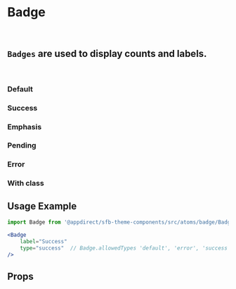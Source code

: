 
<Meta title="Atoms/Badge" component={Badge} />

# Badge
<br />

## `Badges` are used to display counts and labels.
<br />

### Default
<Canvas>
    <Story name="Default">
        <Badge label="this is a default badge" />
    </Story>
</Canvas>

### Success
<Canvas>
    <Story name="Sucess">
        <Badge label="Success" type="success" />
    </Story>
</Canvas>

### Emphasis
<Canvas>
    <Story name="Emphasis">
        <Badge label="emphasis" type="emphasis" />
    </Story>
</Canvas>

### Pending
<Canvas>
    <Story name="Pending">
        <Badge label="Pending" type="pending" />
    </Story>
</Canvas>

### Error
<Canvas>
    <Story name="Error">
        <Badge label="Error" type="error" />
    </Story>
</Canvas>

### With class
<Canvas>
    <Story name="With class">
        <Badge label="this is a badge with a class" className="test-class" />
    </Story>
</Canvas>

## Usage Example

```jsx
import Badge from '@appdirect/sfb-theme-components/src/atoms/badge/Badge';

<Badge
    label="Success"
    type="success"  // Badge.allowedTypes 'default', 'error', 'success', 'emphasis', 'pending'
/>

```
## Props

<ArgsTable of={Badge} />
